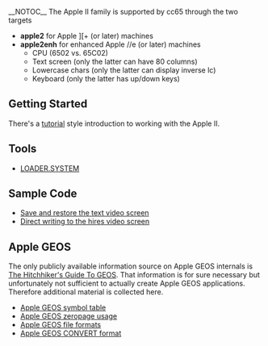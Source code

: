 __NOTOC__
The Apple II family is supported by cc65 through the two targets

* '''apple2''' for Apple <nowiki>][+</nowiki> (or later) machines
* '''apple2enh''' for enhanced Apple //e (or later) machines
** CPU (6502 vs. 65C02)
** Text screen (only the latter can have 80 columns)
** Lowercase chars (only the latter can display inverse lc)
** Keyboard (only the latter has up/down keys)

== Getting Started ==
There's a [https://github.com/cc65/wiki/wiki/Apple-II-Getting-Started tutorial] style introduction to working with the Apple II.

== Tools ==

* [[LOADER.SYSTEM]]

== Sample Code ==

* [[Apple II Screen|Save and restore the text video screen]]
* [[Apple-II-Hires-Screen|Direct writing to the hires video screen]]

== Apple GEOS ==

The only publicly available information source on Apple GEOS internals is [https://archive.org/details/The_Hitchhikers_Guide_to_GEOS The Hitchhiker's Guide To GEOS]. That information is for sure necessary but unfortunately not sufficient to actually create Apple GEOS applications. Therefore additional material is collected here.

* [[Apple GEOS symbol table]]
* [[Apple GEOS zeropage usage]]
* [[Apple GEOS file formats]]
* [[Apple GEOS CONVERT format]]
